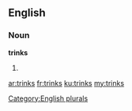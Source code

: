 ==English==

===Noun===
'''trinks'''

# {{plural of|trink}}

[[Category:English plurals]]

[[ar:trinks]]
[[fr:trinks]]
[[ku:trinks]]
[[my:trinks]]